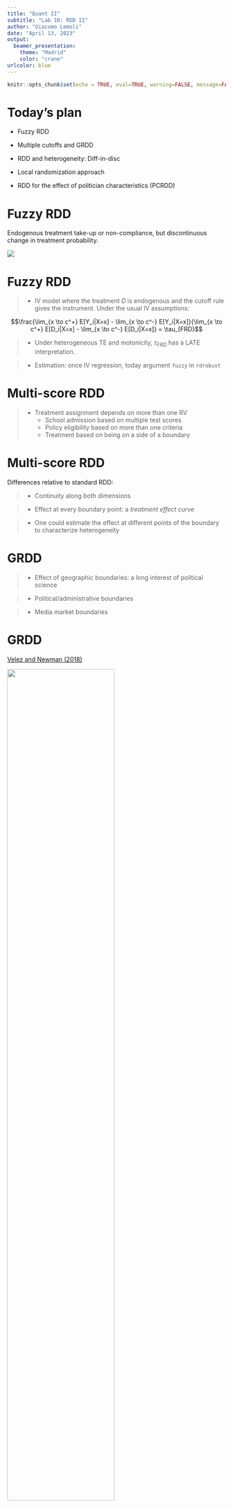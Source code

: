 ```yaml
---
title: "Quant II"
subtitle: "Lab 10: RDD II"
author: "Giacomo Lemoli"
date: "April 13, 2023"
output: 
  beamer_presentation:
    theme: "Madrid"
    color: "crane"
urlcolor: blue    
---
```


```r
knitr::opts_chunk$set(echo = TRUE, eval=TRUE, warning=FALSE, message=FALSE)
```

# Today's plan

- Fuzzy RDD

- Multiple cutoffs and GRDD

- RDD and heterogeneity: Diff-in-disc

- Local randomization approach

- RDD for the effect of politician characteristics (PCRDD)



# Fuzzy RDD

Endogenous treatment take-up or non-compliance, but discontinuous change in treatment probability.

![](sharp_fuzzy.png)

# Fuzzy RDD

> - IV model where the treatment $D$ is endogenous and the cutoff rule gives the instrument. Under the usual IV assumptions:

$$\frac{\lim_{x \to c^+} E[Y_i|X=x] - \lim_{x \to c^-} E[Y_i|X=x]}{\lim_{x \to c^+} E[D_i|X=x] - \lim_{x \to c^-} E[D_i|X=x]} = \tau_{FRD}$$

> - Under heterogeneous TE and motonicity, $\tau_{FRD}$ has a LATE interpretation.

> - Estimation: once IV regression, today argument `fuzzy` in `rdrobust`


# Multi-score RDD

> - Treatment assignment depends on more than one RV
>   - School admission based on multiple test scores
>   - Policy eligibility based on more than one criteria
>   - Treatment based on being on a side of a boundary


# Multi-score RDD
Differences relative to standard RDD:

> - Continuity along both dimensions

> - Effect at every boundary point: a *treatment effect curve*

> - One could estimate the effect at different points of the boundary to characterize heterogeneity

# GRDD

> - Effect of geographic boundaries: a long interest of political science

> - Political/administrative boundaries

> - Media market boundaries


# GRDD
[Velez and Newman (2018)](https://onlinelibrary.wiley.com/doi/full/10.1111/ajps.12427)

![](ethnic_media.png){width=70%}

# GRDD
[Dell (2010)](https://scholar.harvard.edu/files/dell/files/ecta8121_0.pdf)

![](mita.png){width=70%}

# GRDD
[Müller-Crepon (2021)](http://www.carlmueller-crepon.org/publication/admin_identities/CMC_BuildingTribes.pdf)

![](cmc.png){height=85%}


# GRDD
[Rozenas, Schutte, and Zhukov (2017)](https://www.journals.uchicago.edu/doi/abs/10.1086/692964)
![](rsz.png)

# GRDD

Discussion in [Keele and Titiunik (2015)](https://www.cambridge.org/core/services/aop-cambridge-core/content/view/2A59F3077F49AD2B908B531F6E458430/S1047198700011645a.pdf/div-class-title-geographic-boundaries-as-regression-discontinuities-div.pdf)

Challenges:

> - Compound treatments: many things change at the same boundary

> - Geographic sorting

> - Sparsity around the boundary

> - Non-exogeneity of the boundary



# Non-exogeneity of the boundary
[Ferwerda and Miller (2014)](https://www.cambridge.org/core/services/aop-cambridge-core/content/view/D6683A3560C162165826E33CEA72B95D/S0003055414000240a.pdf/div-class-title-political-devolution-and-resistance-to-foreign-rule-a-natural-experiment-div.pdf)

![](fm1.png){height=80%}

# Non-exogeneity of the boundary
![](fm2.png){height=90%}

# Non-exogeneity of the boundary
[Kocher and Monteiro (2016)](https://www.cambridge.org/core/services/aop-cambridge-core/content/view/49EBB15B1B8F1E4A3B4441D46725CBED/S1537592716002863a.pdf/lines_of_demarcation_causation_designbased_inference_and_historical_research.pdf) \pause

![](km1.png){height=75%}

# Non-exogeneity of the boundary
![](km2.png){height=90%}

# GRDD

Example


# Difference-in-discontinuities

> - Add a dimension of heterogeneity (e.g. time) to RDD

> - Addresses problems of compound treatment if one of the treatments is introduced *after* the other

> - Estimate moderation effects
>   - Assumptions not very formalized

> - Usually standard regression models within a bandwidth, more parametric assumptions

# Difference-in-discontinuities
[Grembi, Nannicini, and Troiano (2016)](https://www.jstor.org/stable/pdf/24739127.pdf?casa_token=K_64pn0NlVkAAAAA:By9zpo_974A8ONzhHTvFW9oiEeDwuPY4rI7VIhyP2IXFZ0sufr1-82IOCggjN2mZAf54srViLNvqPH9onb8vwM0rMDDFADy_dAlK5CVHrHQOC7GHFqU)

![](gnt.png){height=80%}

# Difference-in-discontinuities
[Larreguy, Marshall, and Querubín (2016)](https://www.cambridge.org/core/services/aop-cambridge-core/content/view/48C2C56999E4C50F47D3EBC920208E45/S0003055415000593a.pdf/parties-brokers-and-voter-mobilization-how-turnout-buying-depends-upon-the-party-s-capacity-to-monitor-brokers.pdf)

![](lmq.png)

# Local randomization

> - Alternative approach to RDD

> - Instead of continuity, assume random assignment in a neighborhood of the cutoff \pause

Given a window $W_0$ around the cutoff:

> - Distribution of RV in $W_0$ is known, the same for all units, and does not depend on the potential outcomes: $F_{X_i|X_i \in W_0}(x) = F(x)$

> - Inside $W_0$, the potential outcomes depend on the running variable solely through the treatment indicator $T_i = \mathbb{I}(X_i > c)$, but not directly: $Y_i(X_i, T_i) = Y_i(T_i) \forall i \text{s.t.} X_i \in W_0$ 

> - **More** restrictive than continuity, but finite sample inference methods


# Local randomization
![](locrand.png){height=85%}

# Local randomization

> - Estimation and inference with the package `rdlocrand`

> - Data-driven approach to find the window: specify pre-determined covariates, choose larger windows until T and C units are no longer balanced on them

> - Fisherian methods for inference: randomization inference for the sharp null

# Estimation

To choose the window, specify: 

> - Covariates to use for balance

> - Test statistic to use for balance (e.g. difference in means)

> - Randomization mechanism

> - Minimum no. observations in the smallest window

> - Significance level

> - Then, difference-in-means within the selected window + randomization inference

# Application to Islamic mayors


\tiny
```r
library(rdlocrand)
Z <- cbind(data$i89, data$vshr_islam1994, data$partycount, data$lpop1994,
           data$merkezi, data$merkezp, data$subbuyuk, data$buyuk)
colnames(Z) = c("i89 ", "vshr_islam1994", "partycount", "lpop1994",
                "merkezi", "merkezp", "subbuyuk", "buyuk")
```


# Application to Islamic mayors
\tiny
```r
out <- rdrandinf(Y, X, covariates = Z, seed = 50, d = 3.019522)
```

![](rdlocrand.png){height=80%}



# PCRDD

![](marshall.png)
